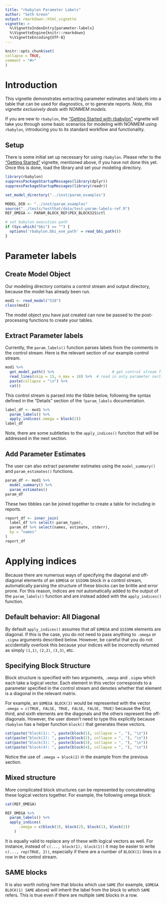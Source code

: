 ```yaml
---
title: "rbabylon Parameter Labels"
author: "Seth Green"
output: rmarkdown::html_vignette
vignette: >
  %\VignetteIndexEntry{parameter-labels}
  %\VignetteEngine{knitr::rmarkdown}
  %\VignetteEncoding{UTF-8}
---
```


  ```r
knitr::opts_chunk$set(
  collapse = TRUE,
  comment = "#>"
)
```

# Introduction

This vignette demonstrates extracting parameter estimates and labels into a table that can be used for diagnostics, or to generate reports. *Note, this vignette exclusively deals with NONMEM models.*

If you are new to `rbabylon`, the ["Getting Started with rbabylon"](getting-started.html) vignette will take you through some basic scenarios for modeling with NONMEM using `rbabylon`, introducing you to its standard workflow and functionality.

## Setup

There is some initial set up necessary for using `rbabylon`. Please refer to the ["Getting Started"](getting-started.html) vignette, mentioned above, if you have not done this yet. Once this is done, load the library and set your modeling directory.

```r
library(rbabylon)
suppressPackageStartupMessages(library(dplyr))
suppressPackageStartupMessages(library(readr))

set_model_directory("../inst/param_examples")
```

```r
MODEL_DIR <- "../inst/param_examples"
source("../tests/testthat/data/test-param-labels-ref.R")
REF_OMEGA <- PARAM_BLOCK_REF$PEX_BLOCK32S$ctl

# set babylon execution path
if (Sys.which("bbi") == "") {
  options('rbabylon.bbi_exe_path' = read_bbi_path())
}
```


# Parameter labels

## Create Model Object
Our modeling directory contains a control stream and output directory, because the model has already been run.

```r
mod1 <- read_model("510")
class(mod1)
```

The model object you have just created can now be passed to the post-processing functions to create your tables.

## Extract Parameter labels

Currently, the `param_labels()` function parses labels from the comments in the control stream. Here is the relevant section of our example control stream.

```r
mod1 %>% 
  get_model_path() %>%                          # get control stream file path
  read_lines(skip = 15, n_max = 18) %>%  # read in only parameter section
  paste(collapse = "\n") %>%
  cat()
```

This control stream is parsed into the tibble below, following the syntax defined in the "Details" section of the `?param_labels` documentation.

```r
label_df <- mod1 %>% 
  param_labels() %>% 
  apply_indices(.omega = block(2))
label_df
```

Note, there are some subtleties to the `apply_indices()` function that will be addressed in the next section.

## Add Parameter Estimates
The user can also extract parameter estimates using the `model_summary()` and `param_estimates()` functions.

```r
param_df <- mod1 %>% 
  model_summary() %>% 
  param_estimates()
param_df
```

These two tibbles can be joined together to create a table for including in reports.

```r
report_df <- inner_join(
  label_df %>% select(-param_type),
  param_df %>% select(names, estimate, stderr),
  by = "names"
)
report_df
```

# Applying indices

Because there are numerous ways of specifying the diagonal and off-diagonal elements of an `$OMEGA` or `$SIGMA` block in a control stream, automatically parsing the structure of these blocks can be brittle and error prone. For this reason, indices are *not* automatically added to the output of the `param_labels()` function and are instead added with the  `apply_indices()` function.

## Default behavior: All Diagonal
By default `apply_indices()` assumes that *all* `$OMEGA` and `$SIGMA` elements are diagonal. If this is the case, you do not need to pass anything to `.omega` or `.sigma` arguments described below. However, be careful that you do not accidentally overlook this because your indices will be incorrectly returned as simply `(1,1)`, `(2,2)`, `(3,3)`, etc.

## Specifying Block Structure
Block structure is specified with two arguments, `.omega` and `.sigma` which each take a logical vector. Each element in this vector corresponds to a parameter specified in the control stream and denotes whether that element is a diagonal in the relevant matrix.

For example, an `$OMEGA BLOCK(3)` would be represented with the vector `.omega = c(TRUE, FALSE, TRUE, FALSE, FALSE, TRUE)` because the first, third, and sixth elements are the diagonals and the others represent the off-diagonals. However, the user doesn't need to type this explicitly because `rbabylon` has a helper function `block()` that generates these vectors.

```r
cat(paste("block(1): ", paste(block(1), collapse = ", "), "\n"))
cat(paste("block(2): ", paste(block(2), collapse = ", "), "\n"))
cat(paste("block(3): ", paste(block(3), collapse = ", "), "\n"))
cat(paste("block(4): ", paste(block(4), collapse = ", "), "\n"))
```

Notice the use of `.omega = block(2)` in the example from the previous section.

## Mixed structure

More complicated block structures can be represented by concatenating these logical vectors together. For example, the following omega block:

```r
cat(REF_OMEGA)
```

```r
REF_OMEGA %>%
  param_labels() %>%
  apply_indices(
      .omega = c(block(3), block(2), block(1), block(1))
    )
```

It is equally valid to replace any of these with logical vectors as well. For instance, instead of `c(..., block(1), block(1))` it may be easier to write `c(..., rep(TRUE, 2))`, especially if there are a number of `BLOCK(1)` lines in a row in the control stream.

## SAME blocks
It is also worth noting here that blocks which use `SAME` (for example, `$OMEGA BLOCK(1) SAME` above) will inherit the label from the block to which `SAME` refers. This is true even if there are multiple `SAME` blocks in a row.
